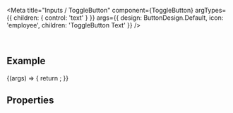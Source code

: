 
<Meta
  title="Inputs / ToggleButton"
  component={ToggleButton}
  argTypes={{
    children: { control: 'text' }
  }}
  args={{
    design: ButtonDesign.Default,
    icon: 'employee',
    children: 'ToggleButton Text'
  }}
/>

<DocsHeader />

<br />

## Example

<Canvas>
  <Story name="Default">
    {(args) => {
      return <ToggleButton {...args} />;
    }}
  </Story>
</Canvas>

## Properties

<ArgsTable story="." />

<Footer />
